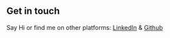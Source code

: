## Get in touch

Say Hi or find me on other platforms: [LinkedIn](https://www.linkedin.com/in/ankit-singh-6ba989192/) & [Github](https://github.com/codeantik)
